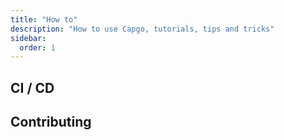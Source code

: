 ```yaml
---
title: "How to"
description: "How to use Capgo, tutorials, tips and tricks"
sidebar:
  order: 1
---
```



<LinkCard
	title="How version works in Capgo"
	description="capgo.app"
	href="https://capgo.app/blog/how-version-work-in-capgo/"
/>

<LinkCard
	title="How to release major version in Capgo"
	description="capgo.app"
	href="https://capgo.app/blog/how-to-release-major-version-in-capgo/"
/>

<LinkCard
	title="How to send specific update to one user or a group"
	description="capgo.app"
	href="https://capgo.app/blog/how-to-send-specific-version-to-users/"
/>


## CI / CD


<LinkCard
	title="Automatic build and release with GitHub Actions"
	description="capgo.app"
	href="https://capgo.app/blog/how-version-work-in-capgo/"
/>

<LinkCard
	title="Manage developement and production build with GitHub Actions"
	description="capgo.app"
	href="https://capgo.app/blog/automatic-build-and-release-with-github-actions/"
/>

## Contributing


<LinkCard
	title="Contributing to Capgo open source"
	description="github.com"
	href="https://github.com/Cap-go/capgo/blob/main/CONTRIBUTING.md"
/>
